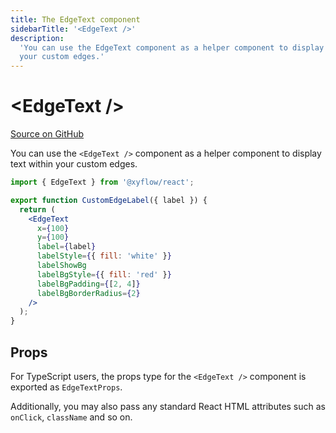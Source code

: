```yaml
---
title: The EdgeText component
sidebarTitle: '<EdgeText />'
description:
  'You can use the EdgeText component as a helper component to display text within
  your custom edges.'
---
```



# \<EdgeText />

[Source on GitHub](https://github.com/xyflow/xyflow/blob/main/packages/react/src/components/Edges/EdgeText.tsx)

You can use the `<EdgeText />` component as a helper component to display text
within your custom edges.

```jsx
import { EdgeText } from '@xyflow/react';

export function CustomEdgeLabel({ label }) {
  return (
    <EdgeText
      x={100}
      y={100}
      label={label}
      labelStyle={{ fill: 'white' }}
      labelShowBg
      labelBgStyle={{ fill: 'red' }}
      labelBgPadding={[2, 4]}
      labelBgBorderRadius={2}
    />
  );
}
```

## Props

For TypeScript users, the props type for the `<EdgeText />` component is exported
as `EdgeTextProps`.

<AutoTypeTable name="EdgeTextProps" path="./node_modules/@xyflow/react/dist/esm/index.d.ts" />

Additionally, you may also pass any standard React HTML attributes such as `onClick`,
`className` and so on.
